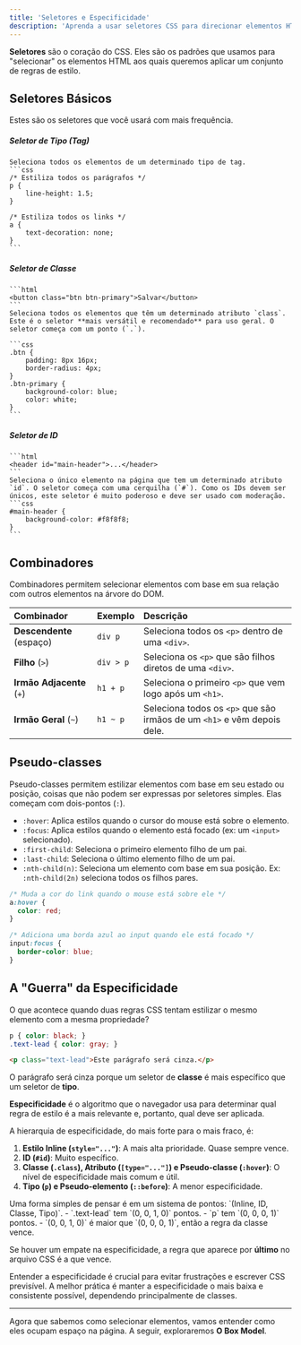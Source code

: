 ```yaml
---
title: 'Seletores e Especificidade'
description: 'Aprenda a usar seletores CSS para direcionar elementos HTML e entenda o conceito de especificidade para resolver conflitos de estilo.'
---
```



**Seletores** são o coração do CSS. Eles são os padrões que usamos para "selecionar" os elementos HTML aos quais queremos aplicar um conjunto de regras de estilo.

## Seletores Básicos

Estes são os seletores que você usará com mais frequência.

##### Seletor de Tipo (Tag)
    Seleciona todos os elementos de um determinado tipo de tag.
    ```css
    /* Estiliza todos os parágrafos */
    p {
        line-height: 1.5;
    }

    /* Estiliza todos os links */
    a {
        text-decoration: none;
    }
    ```
##### Seletor de Classe
    ```html
    <button class="btn btn-primary">Salvar</button>
    ```
    Seleciona todos os elementos que têm um determinado atributo `class`. Este é o seletor **mais versátil e recomendado** para uso geral. O seletor começa com um ponto (`.`).
    
    ```css
    .btn {
        padding: 8px 16px;
        border-radius: 4px;
    }
    .btn-primary {
        background-color: blue;
        color: white;
    }
    ```
##### Seletor de ID
    ```html
    <header id="main-header">...</header>
    ```
    Seleciona o único elemento na página que tem um determinado atributo `id`. O seletor começa com uma cerquilha (`#`). Como os IDs devem ser únicos, este seletor é muito poderoso e deve ser usado com moderação.
    ```css
    #main-header {
        background-color: #f8f8f8;
    }
    ```

## Combinadores

Combinadores permitem selecionar elementos com base em sua relação com outros elementos na árvore do DOM.

| Combinador            | Exemplo     | Descrição                                         |
| :-------------------- | :---------- | :------------------------------------------------ |
| **Descendente** (espaço) | `div p`     | Seleciona todos os `<p>` dentro de uma `<div>`.   |
| **Filho** (`>`)         | `div > p`   | Seleciona os `<p>` que são filhos diretos de uma `<div>`. |
| **Irmão Adjacente** (`+`) | `h1 + p`    | Seleciona o primeiro `<p>` que vem logo após um `<h1>`. |
| **Irmão Geral** (`~`)   | `h1 ~ p`    | Seleciona todos os `<p>` que são irmãos de um `<h1>` e vêm depois dele. |


## Pseudo-classes

Pseudo-classes permitem estilizar elementos com base em seu estado ou posição, coisas que não podem ser expressas por seletores simples. Elas começam com dois-pontos (`:`).

-   `:hover`: Aplica estilos quando o cursor do mouse está sobre o elemento.
-   `:focus`: Aplica estilos quando o elemento está focado (ex: um `<input>` selecionado).
-   `:first-child`: Seleciona o primeiro elemento filho de um pai.
-   `:last-child`: Seleciona o último elemento filho de um pai.
-   `:nth-child(n)`: Seleciona um elemento com base em sua posição. Ex: `:nth-child(2n)` seleciona todos os filhos pares.

```css
/* Muda a cor do link quando o mouse está sobre ele */
a:hover {
  color: red;
}

/* Adiciona uma borda azul ao input quando ele está focado */
input:focus {
  border-color: blue;
}
```

## A "Guerra" da Especificidade

O que acontece quando duas regras CSS tentam estilizar o mesmo elemento com a mesma propriedade?

```css
p { color: black; }
.text-lead { color: gray; }
```
```html
<p class="text-lead">Este parágrafo será cinza.</p>
```
O parágrafo será cinza porque um seletor de **classe** é mais específico que um seletor de **tipo**.

**Especificidade** é o algoritmo que o navegador usa para determinar qual regra de estilo é a mais relevante e, portanto, qual deve ser aplicada.

A hierarquia de especificidade, do mais forte para o mais fraco, é:

1.  **Estilo Inline (`style="..."`)**: A mais alta prioridade. Quase sempre vence.
2.  **ID (`#id`)**: Muito específico.
3.  **Classe (`.class`), Atributo (`[type="..."]`) e Pseudo-classe (`:hover`)**: O nível de especificidade mais comum e útil.
4.  **Tipo (`p`) e Pseudo-elemento (`::before`)**: A menor especificidade.

<Aside type="tip" title="Como Calcular">
Uma forma simples de pensar é em um sistema de pontos: `(Inline, ID, Classe, Tipo)`.
- `.text-lead` tem `(0, 0, 1, 0)` pontos.
- `p` tem `(0, 0, 0, 1)` pontos.
- `(0, 0, 1, 0)` é maior que `(0, 0, 0, 1)`, então a regra da classe vence.

Se houver um empate na especificidade, a regra que aparece por **último** no arquivo CSS é a que vence.
</Aside>

Entender a especificidade é crucial para evitar frustrações e escrever CSS previsível. A melhor prática é manter a especificidade o mais baixa e consistente possível, dependendo principalmente de classes.

---

Agora que sabemos como selecionar elementos, vamos entender como eles ocupam espaço na página. A seguir, exploraremos **O Box Model**.
